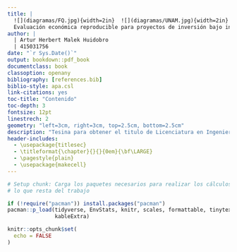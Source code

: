 ```yaml
---
title: |
  ![](diagramas/FQ.jpg){width=2in}  ![](diagramas/UNAM.jpg){width=2in} \newline
  Evaluación económica reproducible para proyectos de inversión bajo incertidumbre usando métodos cuantitativos para la toma de decisiones
author: |
  | Artur Herbert Malek Huidobro
  | 415031756
date: "`r Sys.Date()`"
output: bookdown::pdf_book
documentclass: book
classoption: openany
bibliography: [references.bib]
biblio-style: apa.csl
link-citations: yes
toc-title: "Contenido"
toc-depth: 3
fontsize: 12pt
linestrech: 2
geometry: "left=3cm, right=3cm, top=2.5cm, bottom=2.5cm"
description: "Tesina para obtener el titulo de Licenciatura en Ingenieria Quimica"
header-includes:
  - \usepackage{titlesec}
  - \titleformat{\chapter}{}{}{0em}{\bf\LARGE}
  - \pagestyle{plain}
  - \usepackage{makecell}
---
```


```{=tex}
\renewcommand{\listfigurename}{Lista de Figuras}
\renewcommand{\listtablename}{Lista de Tablas}
\renewcommand{\tablename}{Tabla}
\renewcommand{\figurename}{Figura}
```

```{=tex}
\listoffigures
```
```{=tex}
\listoftables
```

```r
# Setup chunk: Carga los paquetes necesarios para realizar los cálculos en 
# lo que resta del trabajo 

if (!require("pacman")) install.packages("pacman")
pacman::p_load(tidyverse, EnvStats, knitr, scales, formattable, tinytex,
               kableExtra)

knitr::opts_chunk$set(
  echo = FALSE
)

```

\newpage
